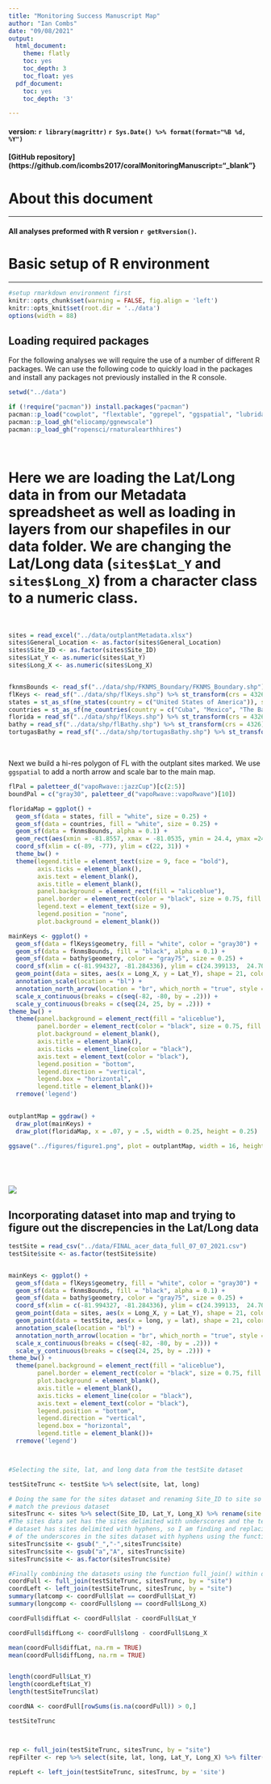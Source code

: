 ```yaml
---
title: "Monitoring Success Manuscript Map"
author: "Ian Combs"
date: "09/08/2021"
output:
  html_document:
    theme: flatly
    toc: yes
    toc_depth: 3
    toc_float: yes
  pdf_document:
    toc: yes
    toc_depth: '3'

---
```



#### version: `r library(magrittr)` `r Sys.Date() %>% format(format="%B %d, %Y")`

#### [GitHub repository](https://github.com/icombs2017/coralMonitoringManuscript="_blank"}

# About this document
***
#### All analyses preformed with R version `r getRversion()`.


# Basic setup of R environment
***

```r
#setup rmarkdown environment first
knitr::opts_chunk$set(warning = FALSE, fig.align = 'left')
knitr::opts_knit$set(root.dir = '../data')
options(width = 88)
```

## Loading required packages
For the following analyses we will require the use of a number of different R packages. We can use the following code to quickly load in the packages and install any packages not previously installed in the R console.

```r
setwd("../data")

if (!require("pacman")) install.packages("pacman")
pacman::p_load("cowplot", "flextable", "ggrepel", "ggspatial", "lubridate", "officer", "paletteer", "patchwork", "rgdal", "rnaturalearth", "sf", "tidyverse", "gdata", "rgeos", "ggpubr", "readxl")
pacman::p_load_gh("eliocamp/ggnewscale")
pacman::p_load_gh("ropensci/rnaturalearthhires")
```
<br>

# Here we are loading the Lat/Long data in from our Metadata spreadsheet as well as loading in layers from our shapefiles in our data folder. We are changing the Lat/Long data (`sites$Lat_Y` and `sites$Long_X`) from a character class to a numeric class. 

<br>

```r
sites = read_excel("../data/outplantMetadata.xlsx")
sites$General_Location <- as.factor(sites$General_Location)
sites$Site_ID <- as.factor(sites$Site_ID)
sites$Lat_Y <- as.numeric(sites$Lat_Y)
sites$Long_X <- as.numeric(sites$Long_X)


fknmsBounds <- read_sf("../data/shp/FKNMS_Boundary/FKNMS_Boundary.shp") %>% st_transform(crs = 4326)
flKeys <- read_sf("../data/shp/flKeys.shp") %>% st_transform(crs = 4326)
states = st_as_sf(ne_states(country = c("United States of America")), scale = "large")
countries = st_as_sf(ne_countries(country = c("Cuba", "Mexico", "The Bahamas"), scale = "large"))
florida = read_sf("../data/shp/flKeys.shp") %>% st_transform(crs = 4326)
bathy = read_sf("../data/shp/flBathy.shp") %>% st_transform(crs = 4326) %>% subset(subset = DATASET %in% c("fl_shelf", "fl_coast"))
tortugasBathy = read_sf("../data/shp/tortugasBathy.shp") %>% st_transform(crs = 4326)

```
<br>

Next we build a hi-res polygon of FL with the outplant sites marked. We use `ggspatial` to add a north arrow and scale bar to the main map. 

```r
flPal = paletteer_d("vapoRwave::jazzCup")[c(2:5)]
boundPal = c("gray30", paletteer_d("vapoRwave::vapoRwave")[10])

floridaMap = ggplot() +
  geom_sf(data = states, fill = "white", size = 0.25) +
  geom_sf(data = countries, fill = "white", size = 0.25) +
  geom_sf(data = fknmsBounds, alpha = 0.1) +
  geom_rect(aes(xmin = -81.8557, xmax = -81.0535, ymin = 24.4, ymax =24.8947), color = paletteer_d("vapoRwave::vapoRwave")[6], fill = NA, size = 1) +
  coord_sf(xlim = c(-89, -77), ylim = c(22, 31)) +
  theme_bw() +
  theme(legend.title = element_text(size = 9, face = "bold"),
        axis.ticks = element_blank(),
        axis.text = element_blank(),
        axis.title = element_blank(),
        panel.background = element_rect(fill = "aliceblue"),
        panel.border = element_rect(color = "black", size = 0.75, fill = NA),
        legend.text = element_text(size = 9),
        legend.position = "none",
        plot.background = element_blank())

mainKeys <- ggplot() +
  geom_sf(data = flKeys$geometry, fill = "white", color = "gray30") +
  geom_sf(data = fknmsBounds, fill = "black", alpha = 0.1) +
  geom_sf(data = bathy$geometry, color = "gray75", size = 0.25) +
  coord_sf(xlim = c(-81.994327, -81.284336), ylim = c(24.399133,  24.701425)) +
  geom_point(data = sites, aes(x = Long_X, y = Lat_Y), shape = 21, color = "black", fill = "#FB6467FF",size = 2) +
  annotation_scale(location = "bl") +
  annotation_north_arrow(location = "br", which_north = "true", style = north_arrow_minimal()) +
  scale_x_continuous(breaks = c(seq(-82, -80, by = .2))) +
  scale_y_continuous(breaks = c(seq(24, 25, by = .2))) +
theme_bw() +
  theme(panel.background = element_rect(fill = "aliceblue"),
        panel.border = element_rect(color = "black", size = 0.75, fill = NA),
        plot.background = element_blank(),
        axis.title = element_blank(),
        axis.ticks = element_line(color = "black"),
        axis.text = element_text(color = "black"),
        legend.position = "bottom",
        legend.direction = "vertical",
        legend.box = "horizontal",
        legend.title = element_blank())+
  rremove('legend')
  

outplantMap = ggdraw() +
  draw_plot(mainKeys) +
  draw_plot(floridaMap, x = .07, y = .5, width = 0.25, height = 0.25) 
  
ggsave("../figures/figure1.png", plot = outplantMap, width = 16, height = 16, units = "cm", dpi = 600)






```

![](../figures/figure1.png)
<br>

## Incorporating dataset into map and trying to figure out the discrepencies in the Lat/Long data

```r
testSite = read_csv("../data/FINAL_acer_data_full_07_07_2021.csv")
testSite$site <- as.factor(testSite$site)


mainKeys <- ggplot() +
  geom_sf(data = flKeys$geometry, fill = "white", color = "gray30") +
  geom_sf(data = fknmsBounds, fill = "black", alpha = 0.1) +
  geom_sf(data = bathy$geometry, color = "gray75", size = 0.25) +
  coord_sf(xlim = c(-81.994327, -81.284336), ylim = c(24.399133,  24.701425)) +
  geom_point(data = sites, aes(x = Long_X, y = Lat_Y), shape = 21, color = "black", fill = "#FB6467FF",size = 2) +
  geom_point(data = testSite, aes(x = long, y = lat), shape = 21, color = 'black', fill = 'green', size = 2)+
  annotation_scale(location = "bl") +
  annotation_north_arrow(location = "br", which_north = "true", style = north_arrow_minimal()) +
  scale_x_continuous(breaks = c(seq(-82, -80, by = .2))) +
  scale_y_continuous(breaks = c(seq(24, 25, by = .2))) +
theme_bw() +
  theme(panel.background = element_rect(fill = "aliceblue"),
        panel.border = element_rect(color = "black", size = 0.75, fill = NA),
        plot.background = element_blank(),
        axis.title = element_blank(),
        axis.ticks = element_line(color = "black"),
        axis.text = element_text(color = "black"),
        legend.position = "bottom",
        legend.direction = "vertical",
        legend.box = "horizontal",
        legend.title = element_blank())+
  rremove('legend')




```


```r
#Selecting the site, lat, and long data from the testSite dataset

testSiteTrunc <- testSite %>% select(site, lat, long)

# Doing the same for the sites dataset and renaming Site_ID to site so it will 
# match the previous dataset
sitesTrunc <- sites %>% select(Site_ID, Lat_Y, Long_X) %>% rename(site = Site_ID)
#The sites data set has the sites delimited with underscores and the testSite 
# dataset has sites delimited with hyphens, so I am finding and replacing all 
# of the underscores in the sites dataset with hyphens using the function 'gsub'
sitesTrunc$site <- gsub("_","-",sitesTrunc$site)
sitesTrunc$site <- gsub("a","A", sitesTrunc$site)
sitesTrunc$site <- as.factor(sitesTrunc$site)

#Finally combining the datasets using the function full_join() within dplyr
coordFull <- full_join(testSiteTrunc, sitesTrunc, by = "site")
coordLeft <- left_join(testSiteTrunc, sitesTrunc, by = "site")
summary(latcomp <- coordFull$lat == coordFull$Lat_Y)
summary(longcomp <- coordFull$long == coordFull$Long_X)

coordFull$diffLat <- coordFull$lat - coordFull$Lat_Y

coordFull$diffLong <- coordFull$long - coordFull$Long_X

mean(coordFull$diffLat, na.rm = TRUE)
mean(coordFull$diffLong, na.rm = TRUE)


length(coordFull$Lat_Y)
length(coordLeft$Lat_Y)
length(testSiteTrunc$lat)

coordNA <- coordFull[rowSums(is.na(coordFull)) > 0,]


```


```r


testSiteTrunc



rep <- full_join(testSiteTrunc, sitesTrunc, by = "site")
repFilter <- rep %>% select(site, lat, long, Lat_Y, Long_X) %>% filter(lat == Lat_Y)

repLeft <- left_join(testSiteTrunc, sitesTrunc, by = 'site')



```




